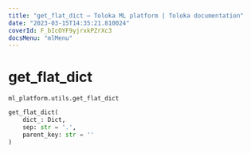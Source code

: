 ```yaml
---
title: "get_flat_dict — Toloka ML platform | Toloka documentation"
date: "2023-03-15T14:35:21.810024"
coverId: F_bIcOYF9yjrxkPZrXc3
docsMenu: "mlMenu"
---
```


# get_flat_dict

`ml_platform.utils.get_flat_dict`

```python
get_flat_dict(
    dict_: Dict,
    sep: str = '.',
    parent_key: str = ''
)
```